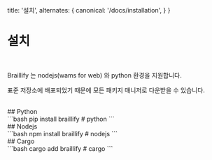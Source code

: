   title: '설치',
  alternates: {
    canonical: '/docs/installation',
  }
}

# 설치
<br/>

Braillify 는 nodejs(wams for web) 와 python 환경을 지원합니다.

표준 저장소에 배포되었기 때문에 모든 패키지 매니저로 다운받을 수 있습니다.

<br/>
## Python
<br/>
```bash
pip install braillify # python
```

<br/>
## Nodejs
<br/>
```bash
npm install braillify # nodejs
```

<br/>
## Cargo
<br/>
```bash
cargo add braillify # cargo
```
